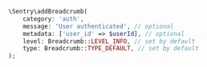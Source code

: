 ```php
\Sentry\addBreadcrumb(
    category: 'auth', 
    message: 'User authenticated', // optional
    metadata: ['user_id' => $userId], // optional
    level: Breadcrumb::LEVEL_INFO, // set by default
    type: Breadcrumb::TYPE_DEFAULT, // set by default
);
```
